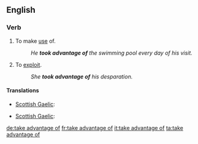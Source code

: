 ==English==

===Verb===
{{infl|en|verb|head=to [[take advantage]] [[of]]}}
# To make [[use]] of.
#: ''He '''took advantage of''' the swimming pool every day of his visit.''
# To [[exploit]].
#: ''She '''took advantage of''' his desparation.''

====Translations====
{{trans-top|make use of}}
* [[Scottish Gaelic]]: {{t-|gd|gabh brath air|xs=Scottish Gaelic}}
{{trans-mid}}
{{trans-bottom}}

{{trans-top|exploit}}
* [[Scottish Gaelic]]: {{t-|gd|gabh brath air|xs=Scottish Gaelic}}
{{trans-mid}}
{{trans-bottom}}

[[de:take advantage of]]
[[fr:take advantage of]]
[[it:take advantage of]]
[[ta:take advantage of]]